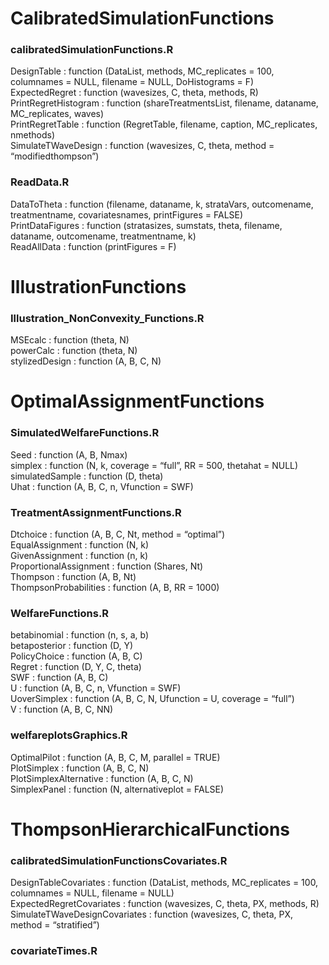 #  CalibratedSimulationFunctions 

### calibratedSimulationFunctions.R 
DesignTable : function (DataList, methods, MC_replicates = 100, columnames = NULL, filename = NULL, 
    DoHistograms = F)  
ExpectedRegret : function (wavesizes, C, theta, methods, R)  
PrintRegretHistogram : function (shareTreatmentsList, filename, dataname, MC_replicates, waves)  
PrintRegretTable : function (RegretTable, filename, caption, MC_replicates, nmethods)  
SimulateTWaveDesign : function (wavesizes, C, theta, method = "modifiedthompson")  



### ReadData.R 
DataToTheta : function (filename, dataname, k, strataVars, outcomename, treatmentname, covariatesnames, 
    printFigures = FALSE)  
PrintDataFigures : function (stratasizes, sumstats, theta, filename, dataname, outcomename, treatmentname, 
    k)  
ReadAllData : function (printFigures = F)  



#  IllustrationFunctions 

### Illustration_NonConvexity_Functions.R 
MSEcalc : function (theta, N)  
powerCalc : function (theta, N)  
stylizedDesign : function (A, B, C, N)  



#  OptimalAssignmentFunctions 

### SimulatedWelfareFunctions.R 
Seed : function (A, B, Nmax)  
simplex : function (N, k, coverage = "full", RR = 500, thetahat = NULL)  
simulatedSample : function (D, theta)  
Uhat : function (A, B, C, n, Vfunction = SWF)  



### TreatmentAssignmentFunctions.R 
Dtchoice : function (A, B, C, Nt, method = "optimal")  
EqualAssignment : function (N, k)  
GivenAssignment : function (n, k)  
ProportionalAssignment : function (Shares, Nt)  
Thompson : function (A, B, Nt)  
ThompsonProbabilities : function (A, B, RR = 1000)  



### WelfareFunctions.R 
betabinomial : function (n, s, a, b)  
betaposterior : function (D, Y)  
PolicyChoice : function (A, B, C)  
Regret : function (D, Y, C, theta)  
SWF : function (A, B, C)  
U : function (A, B, C, n, Vfunction = SWF)  
UoverSimplex : function (A, B, C, N, Ufunction = U, coverage = "full")  
V : function (A, B, C, NN)  



### welfareplotsGraphics.R 
OptimalPilot : function (A, B, C, M, parallel = TRUE)  
PlotSimplex : function (A, B, C, N)  
PlotSimplexAlternative : function (A, B, C, N)  
SimplexPanel : function (N, alternativeplot = FALSE)  



#  ThompsonHierarchicalFunctions 

### calibratedSimulationFunctionsCovariates.R 
DesignTableCovariates : function (DataList, methods, MC_replicates = 100, columnames = NULL, filename = NULL)  
ExpectedRegretCovariates : function (wavesizes, C, theta, PX, methods, R)  
SimulateTWaveDesignCovariates : function (wavesizes, C, theta, PX, method = "stratified")  



### covariateTimes.R 
